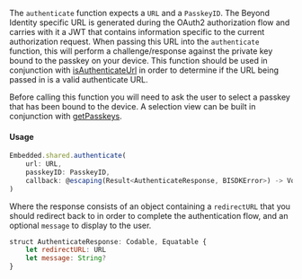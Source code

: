 The `authenticate` function expects a `URL` and a `PasskeyID`. The Beyond Identity specific URL is generated during the OAuth2 authorization flow and carries with it a JWT that contains information specific to the current authorization request. When passing this URL into the `authenticate` function, this will perform a challenge/response against the private key bound to the passkey on your device. This function should be used in conjunction with [isAuthenticateUrl](#authenticate-url-validation) in order to determine if the URL being passed in is a valid authenticate URL.

Before calling this function you will need to ask the user to select a passkey that has been bound to the device. A selection view can be built in conjunction with [getPasskeys](#listing-passkeys). 

#### Usage

```javascript
Embedded.shared.authenticate(
    url: URL,
    passkeyID: PasskeyID,
    callback: @escaping(Result<AuthenticateResponse, BISDKError>) -> Void
)
```

Where the response consists of an object containing a `redirectURL` that you should redirect back to in order to complete the authentication flow, and an optional `message` to display to the user.

```javascript
struct AuthenticateResponse: Codable, Equatable {
    let redirectURL: URL
    let message: String?
}
```
